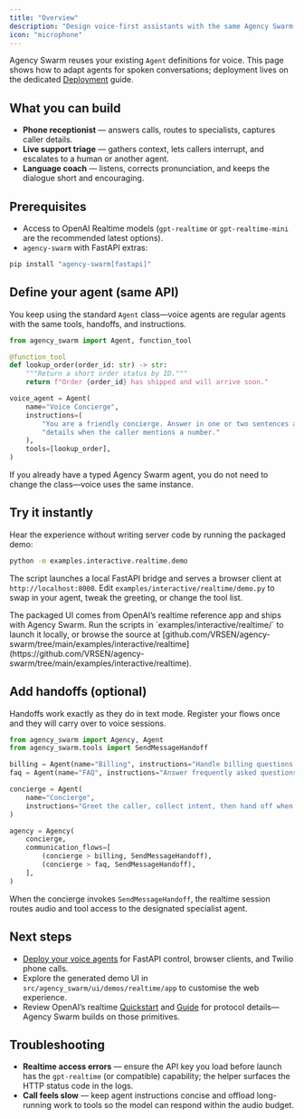 ```yaml
---
title: "Overview"
description: "Design voice-first assistants with the same Agency Swarm agents you already use."
icon: "microphone"
---
```


Agency Swarm reuses your existing `Agent` definitions for voice. This page shows how to adapt agents for spoken conversations; deployment lives on the dedicated [Deployment](./deployment) guide.

## What you can build

- **Phone receptionist** — answers calls, routes to specialists, captures caller details.
- **Live support triage** — gathers context, lets callers interrupt, and escalates to a human or another agent.
- **Language coach** — listens, corrects pronunciation, and keeps the dialogue short and encouraging.

## Prerequisites

- Access to OpenAI Realtime models (`gpt-realtime` or `gpt-realtime-mini` are the recommended latest options).
- `agency-swarm` with FastAPI extras:

```bash
pip install "agency-swarm[fastapi]"
```

## Define your agent (same API)

You keep using the standard `Agent` class—voice agents are regular agents with the same tools, handoffs, and instructions.

```python
from agency_swarm import Agent, function_tool

@function_tool
def lookup_order(order_id: str) -> str:
    """Return a short order status by ID."""
    return f"Order {order_id} has shipped and will arrive soon."

voice_agent = Agent(
    name="Voice Concierge",
    instructions=(
        "You are a friendly concierge. Answer in one or two sentences and offer to look up order "
        "details when the caller mentions a number."
    ),
    tools=[lookup_order],
)
```

<Tip>
If you already have a typed Agency Swarm agent, you do not need to change the class—voice uses the same instance.
</Tip>

## Try it instantly

Hear the experience without writing server code by running the packaged demo:

```bash
python -m examples.interactive.realtime.demo
```

The script launches a local FastAPI bridge and serves a browser client at `http://localhost:8000`. Edit `examples/interactive/realtime/demo.py` to swap in your agent, tweak the greeting, or change the tool list.

<Note>
The packaged UI comes from OpenAI’s realtime reference app and ships with Agency Swarm. Run the scripts in `examples/interactive/realtime/` to launch it locally, or browse the source at [github.com/VRSEN/agency-swarm/tree/main/examples/interactive/realtime](https://github.com/VRSEN/agency-swarm/tree/main/examples/interactive/realtime).
</Note>

## Add handoffs (optional)

Handoffs work exactly as they do in text mode. Register your flows once and they will carry over to voice sessions.

```python
from agency_swarm import Agency, Agent
from agency_swarm.tools import SendMessageHandoff

billing = Agent(name="Billing", instructions="Handle billing questions briefly.")
faq = Agent(name="FAQ", instructions="Answer frequently asked questions.")

concierge = Agent(
    name="Concierge",
    instructions="Greet the caller, collect intent, then hand off when a specialist is needed.",
)

agency = Agency(
    concierge,
    communication_flows=[
        (concierge > billing, SendMessageHandoff),
        (concierge > faq, SendMessageHandoff),
    ],
)
```

When the concierge invokes `SendMessageHandoff`, the realtime session routes audio and tool access to the designated specialist agent.

## Next steps

- [Deploy your voice agents](./deployment) for FastAPI control, browser clients, and Twilio phone calls.
- Explore the generated demo UI in `src/agency_swarm/ui/demos/realtime/app` to customise the web experience.
- Review OpenAI’s realtime [Quickstart](https://openai.github.io/openai-agents-python/realtime/quickstart/) and [Guide](https://openai.github.io/openai-agents-python/realtime/guide/) for protocol details—Agency Swarm builds on those primitives.

## Troubleshooting

- **Realtime access errors** — ensure the API key you load before launch has the `gpt-realtime` (or compatible) capability; the helper surfaces the HTTP status code in the logs.
- **Call feels slow** — keep agent instructions concise and offload long-running work to tools so the model can respond within the audio budget.
